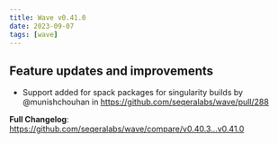 ```yaml
---
title: Wave v0.41.0
date: 2023-09-07
tags: [wave]
---
```


## Feature updates and improvements

- Support added for spack packages for singularity builds by @munishchouhan in https://github.com/seqeralabs/wave/pull/288

**Full Changelog**: https://github.com/seqeralabs/wave/compare/v0.40.3...v0.41.0
